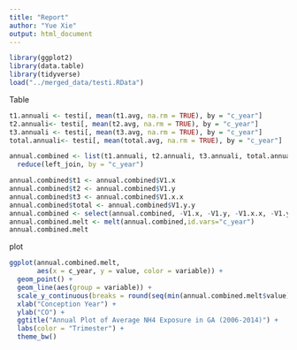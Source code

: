 ---
title: "Report"
author: "Yue Xie"
output: html_document
---


```{r,echo=FALSE,message = FALSE}
library(ggplot2)
library(data.table)
library(tidyverse)
load("../merged_data/testi.RData")
```


<!-- 
   clean the NH4 data variable names and apply data.table package
   merge two data sets and calculate trimester averages 
-->
Table
```{r, table,echo=FALSE}
t1.annuali <- testi[, mean(t1.avg, na.rm = TRUE), by = "c_year"]
t2.annuali<- testi[, mean(t2.avg, na.rm = TRUE), by = "c_year"]
t3.annuali <- testi[, mean(t3.avg, na.rm = TRUE), by = "c_year"]
total.annuali<- testi[, mean(total.avg, na.rm = TRUE), by = "c_year"]

annual.combined <- list(t1.annuali, t2.annuali, t3.annuali, total.annuali) %>% 
  reduce(left_join, by = "c_year")

```


<!-- 
   Create a table 
-->

```{r,echo=FALSE}
annual.combined$t1 <- annual.combined$V1.x
annual.combined$t2 <- annual.combined$V1.y
annual.combined$t3 <- annual.combined$V1.x.x
annual.combined$total <- annual.combined$V1.y.y
annual.combined <- select(annual.combined, -V1.x, -V1.y, -V1.x.x, -V1.y.y)
annual.combined.melt <- melt(annual.combined,id.vars="c_year")
annual.combined.melt
```

<!-- 
   create a graph  
-->
plot
```{r,echo=FALSE}
ggplot(annual.combined.melt, 
       aes(x = c_year, y = value, color = variable)) + 
  geom_point() + 
  geom_line(aes(group = variable)) + 
  scale_y_continuous(breaks = round(seq(min(annual.combined.melt$value), max(annual.combined.melt$value), by = .1), 1)) + 
  xlab("Conception Year") + 
  ylab("CO") +
  ggtitle("Annual Plot of Average NH4 Exposure in GA (2006-2014)") +
  labs(color = "Trimester") + 
  theme_bw() 
```